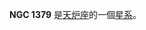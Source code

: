 {{NGCInfoBox|NGCID=NGC 1379|發現者=約翰·弗里德里希·威廉·赫歇爾|發現日期=1835年12月25日|其他編號=ESO 358-27,MCG -6-9-1,FCC 161|曆元=J2000.0|赤經=3時36分3.8秒
|赤緯=-35°26'27"|星座=天炉座|星體=星系|星等=10.7|表面亮度=12.6|藍等=11.7}}

'''NGC 1379''' 是[[天炉座|天炉座]]的一個[[星系|星系]]。

{{NGCReference|1379}}
{{Catalogs|NGC=1379}}